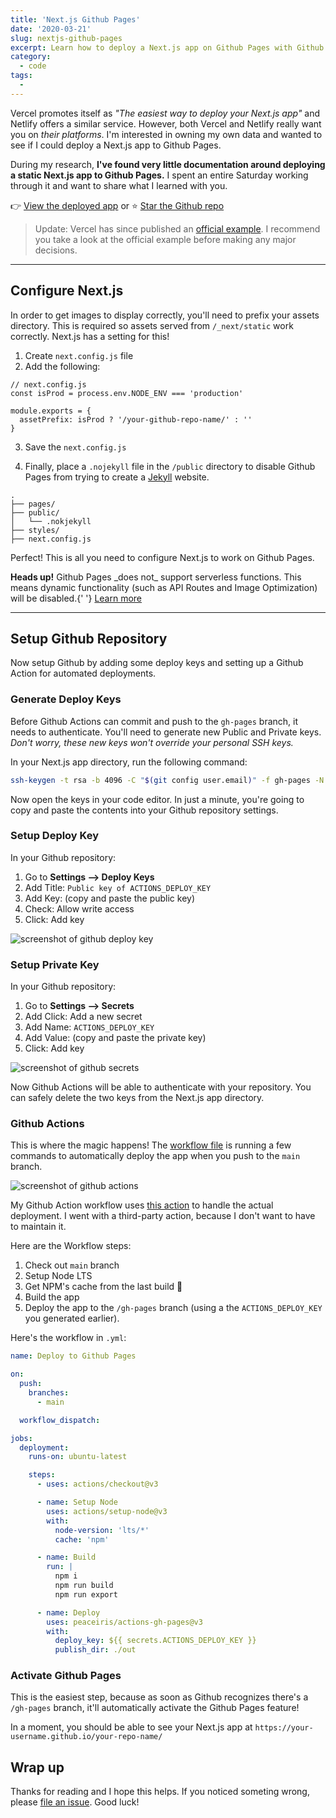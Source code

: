 ```yaml
---
title: 'Next.js Github Pages'
date: '2020-03-21'
slug: nextjs-github-pages
excerpt: Learn how to deploy a Next.js app on Github Pages with Github Actions.
category:
  - code
tags:
  -
---
```


Vercel promotes itself as _"The easiest way to deploy your Next.js app"_ and Netlify offers a similar service. However, both Vercel and Netlify really want you on _their platforms_. I'm interested in owning my own data and wanted to see if I could deploy a Next.js app to Github Pages.

During my research, **I've found very little documentation around deploying a static Next.js app to Github Pages.** I spent an entire Saturday working through it and want to share what I learned with you.

👉 [View the deployed app](https://gregrickaby.github.io/nextjs-github-pages/) or ⭐️ [Star the Github repo](https://github.com/gregrickaby/nextjs-github-pages)

> Update: Vercel has since published an [official example](https://github.com/vercel/next.js/tree/canary/examples/gh-pages). I recommend you take a look at the official example before making any major decisions.

---

## Configure Next.js

In order to get images to display correctly, you'll need to prefix your assets directory. This is required so assets served from `/_next/static` work correctly. Next.js has a setting for this!

1. Create `next.config.js` file
2. Add the following:

```js[class="line-numbers"]
// next.config.js
const isProd = process.env.NODE_ENV === 'production'

module.exports = {
  assetPrefix: isProd ? '/your-github-repo-name/' : ''
}
```

3. Save the `next.config.js`

4. Finally, place a `.nojekyll` file in the `/public` directory to disable Github Pages from trying to create a [Jekyll](https://github.blog/2009-12-29-bypassing-jekyll-on-github-pages/) website.

```treeview
.
├── pages/
├── public/
│   └── .nokjekyll
├── styles/
├── next.config.js
```

Perfect! This is all you need to configure Next.js to work on Github Pages.

<SideNote type="warning">
  <strong>Heads up!</strong> Github Pages _does not_ support serverless
  functions. This means dynamic functionality (such as API Routes and Image
  Optimization) will be disabled.{' '}
  <a href="https://nextjs.org/docs/advanced-features/static-html-export#unsupported-features">
    Learn more
  </a>
</SideNote>

---

## Setup Github Repository

Now setup Github by adding some deploy keys and setting up a Github Action for automated deployments.

### Generate Deploy Keys

Before Github Actions can commit and push to the `gh-pages` branch, it needs to authenticate. You'll need to generate new Public and Private keys. _Don't worry, these new keys won't override your personal SSH keys._

In your Next.js app directory, run the following command:

```bash
ssh-keygen -t rsa -b 4096 -C "$(git config user.email)" -f gh-pages -N ""
```

Now open the keys in your code editor. In just a minute, you're going to copy and paste the contents into your Github repository settings.

### Setup Deploy Key

In your Github repository:

1. Go to **Settings --> Deploy Keys**
2. Add Title: `Public key of ACTIONS_DEPLOY_KEY`
3. Add Key: (copy and paste the public key)
4. Check: Allow write access
5. Click: Add key

![screenshot of github deploy key](/blog/images/screenshot-of-github-deploy-key.png)

### Setup Private Key

In your Github repository:

1. Go to **Settings --> Secrets**
2. Add Click: Add a new secret
3. Add Name: `ACTIONS_DEPLOY_KEY`
4. Add Value: (copy and paste the private key)
5. Click: Add key

![screenshot of github secrets](/blog/images/screenshot-of-github-secrets-screen.png)

Now Github Actions will be able to authenticate with your repository. You can safely delete the two keys from the Next.js app directory.

### Github Actions

This is where the magic happens! The [workflow file](https://github.com/gregrickaby/nextjs-github-pages/blob/main/.github/workflows/deploy.yml) is running a few commands to automatically deploy the app when you push to the `main` branch.

![screenshot of github actions](/blog/images/screenshot-of-github-actions.png)

My Github Action workflow uses [this action](https://github.com/peaceiris/actions-gh-pages) to handle the actual deployment. I went with a third-party action, because I don't want to have to maintain it.

Here are the Workflow steps:

1. Check out `main` branch
2. Setup Node LTS
3. Get NPM's cache from the last build 🚀
4. Build the app
5. Deploy the app to the `/gh-pages` branch (using a the `ACTIONS_DEPLOY_KEY` you generated earlier).

Here's the workflow in `.yml`:

```yml
name: Deploy to Github Pages

on:
  push:
    branches:
      - main

  workflow_dispatch:

jobs:
  deployment:
    runs-on: ubuntu-latest

    steps:
      - uses: actions/checkout@v3

      - name: Setup Node
        uses: actions/setup-node@v3
        with:
          node-version: 'lts/*'
          cache: 'npm'

      - name: Build
        run: |
          npm i
          npm run build
          npm run export

      - name: Deploy
        uses: peaceiris/actions-gh-pages@v3
        with:
          deploy_key: ${{ secrets.ACTIONS_DEPLOY_KEY }}
          publish_dir: ./out
```

### Activate Github Pages

This is the easiest step, because as soon as Github recognizes there's a `/gh-pages` branch, it'll automatically activate the Github Pages feature!

In a moment, you should be able to see your Next.js app at `https://your-username.github.io/your-repo-name/`

## Wrap up

Thanks for reading and I hope this helps. If you noticed someting wrong, please [file an issue](https://github.com/gregrickaby/nextjs-github-pages/issues). Good luck!
